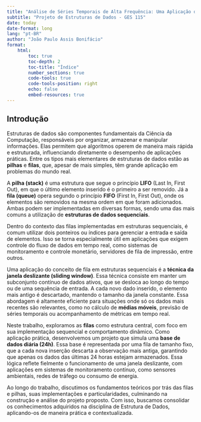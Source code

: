 ```yaml
---
title: "Análise de Séries Temporais de Alta Frequência: Uma Aplicação de Filas para o Cálculo de Estatísticas Móveis"
subtitle: "Projeto de Estruturas de Dados - GES 115"
date: today
date-format: long
lang: "pt-BR"
author: "João Paulo Assis Bonifácio"
format:
    html:
        toc: true
        toc-depth: 2
        toc-title: "Índice"
        number_sections: true
        code-tools: true
        code-tools-position: right
        echo: false
        embed-resources: true
---
```



## Introdução

Estruturas de dados são componentes fundamentais da Ciência da Computação, responsáveis por organizar, armazenar e manipular informações. Elas permitem que algoritmos operem de maneira mais rápida e estruturada, influenciando diretamente o desempenho de aplicações práticas. Entre os tipos mais elementares de estruturas de dados estão as **pilhas** e **filas**, que, apesar de mais simples, têm grande aplicação em problemas do mundo real.

A **pilha (stack)** é uma estrutura que segue o princípio **LIFO** (Last In, First Out), em que o último elemento inserido é o primeiro a ser removido. Já a **fila (queue)** opera segundo o princípio **FIFO** (First In, First Out), onde os elementos são removidos na mesma ordem em que foram adicionados. Ambas podem ser implementadas em diversas formas, sendo uma das mais comuns a utilização de **estruturas de dados sequenciais**.

Dentro do contexto das filas implementadas em estruturas sequenciais, é comum utilizar dois ponteiros ou índices para gerenciar a entrada e saída de elementos. Isso se torna especialmente útil em aplicações que exigem controle do fluxo de dados em tempo real, como sistemas de monitoramento e controle monetário, servidores de fila de impressão, entre outros.

Uma aplicação do conceito de fila em estruturas sequenciais é a **técnica da janela deslizante (sliding window)**. Essa técnica consiste em manter um subconjunto contínuo de dados ativos, que se desloca ao longo do tempo ou de uma sequência de entrada. A cada novo dado inserido, o elemento mais antigo é descartado, mantendo o tamanho da janela constante. Essa abordagem é altamente eficiente para situações onde só os dados mais recentes são relevantes, como no cálculo de **médias móveis**, previsão de séries temporais ou acompanhamento de métricas em tempo real.

Neste trabalho, exploramos as **filas** como estrutura central, com foco em sua implementação sequencial e comportamento dinâmico. Como aplicação prática, desenvolvemos um projeto que simula uma **base de dados diária (24h)**. Essa base é representada por uma fila de tamanho fixo, que a cada nova inserção descarta a observação mais antiga, garantindo que apenas os dados das últimas 24 horas estejam armazenados. Essa lógica reflete fielmente o funcionamento de uma janela deslizante, com aplicações em sistemas de monitoramento contínuo, como sensores ambientais, redes de tráfego ou consumo de energia.

Ao longo do trabalho, discutimos os fundamentos teóricos por trás das filas e pilhas, suas implementações e particularidades, culminando na construção e análise do projeto proposto. Com isso, buscamos consolidar os conhecimentos adquiridos na disciplina de Estrutura de Dados, aplicando-os de maneira prática e contextualizada.


